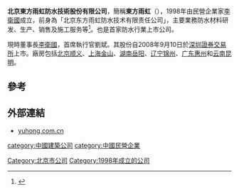 '''北京東方雨虹防水技術股份有限公司'''，簡稱'''東方雨虹'''（{{szse|002271}}），1998年由民營企業家[[李衛國|李衛國]]成立，前身為「北京东方雨虹防水技术有限责任公司」，主要業務防水材料研发、生产、销售及施工服务等<ref>{{Cite web |url=http://www.yuhong.com.cn/GeneralContentShow/%26FrontComContent_list01-1314668576112ContId%3D15573bbd-702a-4bba-99c1-0531feaf745a%26comContentId%3D15573bbd-702a-4bba-99c1-0531feaf745a%26comp_stats%3Dcomp-FrontComContent_list01-1314668576112.html |title=北京東方雨虹防水技術股份有限公司簡介 |accessdate=2020-10-13 |archive-date=2016-03-04 |archive-url=https://web.archive.org/web/20160304105022/http://www.yuhong.com.cn/GeneralContentShow/%26FrontComContent_list01-1314668576112ContId%3D15573bbd-702a-4bba-99c1-0531feaf745a%26comContentId%3D15573bbd-702a-4bba-99c1-0531feaf745a%26comp_stats%3Dcomp-FrontComContent_list01-1314668576112.html |dead-url=yes }}</ref>。也是首家防水行業上市公司。

現時董事長[[李衛國|李衛國]]，首席執行官劉斌。其股份自2008年9月10日於[[深圳證券交易所|深圳證券交易所]]上市。廠房包括[[北京市顺义区行政区划|北京顺义]]、[[金山区_(上海市)|上海金山]]、[[湖南岳阳|湖南岳阳]]、[[锦州市|辽宁锦州]]、[[惠州市|广东惠州]]和[[昆明市|云南昆明]]。

==參考==
{{reflist}}

==外部連結==
*[http://www.yuhong.com.cn yuhong.com.cn] {{Wayback|url=http://www.yuhong.com.cn/ |date=20210321001413 }}

{{SZSECI}}
[[category:中國建築公司|category:中國建築公司]]
[[Category:北京市公司|Category:北京市公司]]
[[category:中國民營企業|category:中國民營企業]]
[[Category:1998年成立的公司|Category:1998年成立的公司]]
